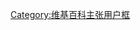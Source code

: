 {{Userbox
|border-c=#bbb
|border-s=1
|id-c=#f6f6f6
|id=[[File:Nuvola apps korganizer.svg|45px]]
|info-c=#f6f6f6
|info-s=10
|info=这个用户在生活中奉行'''[[Wikipedia:五大支柱|五大支柱]]'''。
|nocat={{{nocat|}}}
|usercategory=在生活中奉行五大支柱的維基人
}}<noinclude>{{clear2}}{{自动分类|在生活中奉行五大支柱的維基人}}[[Category:维基百科主张用户框]]</noinclude>
